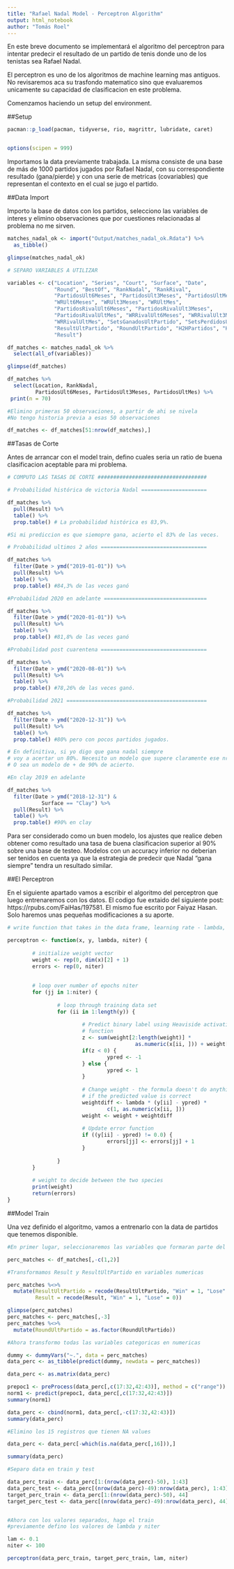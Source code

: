 ```yaml
---
title: "Rafael Nadal Model - Perceptron Algorithm"
output: html_notebook
author: "Tomás Roel"
---
```


En este breve documento se implementará el algoritmo del perceptron para intentar predecir el resultado de un partido de tenis donde uno de los tenistas sea Rafael Nadal.

El perceptron es uno de los algoritmos de machine learning mas antiguos. No revisaremos aca su trasfondo matematico sino que evaluaremos unicamente su capacidad de clasificacion en este problema.

Comenzamos haciendo un setup del environment.

##Setup


```r
pacman::p_load(pacman, tidyverse, rio, magrittr, lubridate, caret)


options(scipen = 999)
```

Importamos la data previamente trabajada. La misma consiste de una base de más de 1000 partidos jugados por Rafael Nadal, con su correspondiente resultado (gana/pierde) y con una serie de metricas (covariables) que representan el contexto en el cual se jugo el partido.

##Data Import

Importo la base de datos con los partidos, selecciono las variables de interes y elimino observaciones que por cuestiones relacionadas al problema no me sirven.


```r
matches_nadal_ok <- import("Output/matches_nadal_ok.Rdata") %>% 
  as_tibble()

glimpse(matches_nadal_ok)

# SEPARO VARIABLES A UTILIZAR

variables <- c("Location", "Series", "Court", "Surface", "Date",
               "Round", "BestOf", "RankNadal", "RankRival",
               "PartidosUlt6Meses", "PartidosUlt3Meses", "PartidosUltMes",
               "WRUlt6Meses", "WRUlt3Meses", "WRUltMes",
               "PartidosRivalUlt6Meses", "PartidosRivalUlt3Meses",
               "PartidosRivalUltMes", "WRRivalUlt6Meses", "WRRivalUlt3Meses",
               "WRRivalUltMes", "SetsGanadosUltPartido", "SetsPerdidosUltPartido",
               "ResultUltPartido", "RoundUltPartido", "H2HPartidos", "H2HGanados",
               "Result")

df_matches <- matches_nadal_ok %>% 
  select(all_of(variables))

glimpse(df_matches)

df_matches %>%
  select(Location, RankNadal,
         PartidosUlt6Meses, PartidosUlt3Meses, PartidosUltMes) %>% 
 print(n = 70)

#Elimino primeras 50 observaciones, a partir de ahi se nivela
#No tengo historia previa a esas 50 observaciones

df_matches <- df_matches[51:nrow(df_matches),]

```


##Tasas de Corte

Antes de arrancar con el model train, defino cuales seria un ratio de buena clasificacion aceptable para mi problema.

```r

# COMPUTO LAS TASAS DE CORTE ###################################

# Probabilidad histórica de victoria Nadal =====================

df_matches %>% 
  pull(Result) %>% 
  table() %>% 
  prop.table() # La probabilidad histórica es 83,9%.

#Si mi prediccion es que siemopre gana, acierto el 83% de las veces.

# Probabilidad ultimos 2 años ==================================

df_matches %>% 
  filter(Date > ymd("2019-01-01")) %>% 
  pull(Result) %>% 
  table() %>% 
  prop.table() #84,3% de las veces ganó

#Probabilidad 2020 en adelante =================================

df_matches %>% 
  filter(Date > ymd("2020-01-01")) %>% 
  pull(Result) %>% 
  table() %>% 
  prop.table() #81,8% de las veces ganó

#Probabilidad post cuarentena ==================================

df_matches %>% 
  filter(Date > ymd("2020-08-01")) %>% 
  pull(Result) %>% 
  table() %>% 
  prop.table() #78,26% de las veces ganó.

#Probabilidad 2021 =============================================

df_matches %>% 
  filter(Date > ymd("2020-12-31")) %>% 
  pull(Result) %>% 
  table() %>% 
  prop.table() #80% pero con pocos partidos jugados.

# En definitiva, si yo digo que gana nadal siempre
# voy a acertar un 80%. Necesito un modelo que supere claramente ese nro
# O sea un modelo de + de 90% de acierto.

#En clay 2019 en adelante

df_matches %>% 
  filter(Date > ymd("2018-12-31") & 
           Surface == "Clay") %>% 
  pull(Result) %>% 
  table() %>% 
  prop.table() #90% en clay

```


Para ser considerado como un buen modelo, los ajustes que realice deben obtener como resultado una tasa de buena clasificacion superior al 90% sobre una base de testeo. Modelos con un accuracy inferior no deberian ser tenidos en cuenta ya que la estrategia de predecir que Nadal "gana siempre" tendra un resultado similar.


##El Perceptron

En el siguiente apartado vamos a escribir el algoritmo del perceptron que luego entrenaremos con los datos.
El codigo fue extaido del siguiente post: https://rpubs.com/FaiHas/197581. El mismo fue escrito por Faiyaz Hasan.
Solo haremos unas pequeñas modificaciones a su aporte.


```r
# write function that takes in the data frame, learning rate - lambda, and number of epochs - n.iter and updates the weight factor. At this stage, I am only concerned with the final weight and the number of epochs required for the weight to converge

perceptron <- function(x, y, lambda, niter) {
        
        # initialize weight vector
        weight <- rep(0, dim(x)[2] + 1)
        errors <- rep(0, niter)
        
        
        # loop over number of epochs niter
        for (jj in 1:niter) {
                
                # loop through training data set
                for (ii in 1:length(y)) {
                        
                        # Predict binary label using Heaviside activation 
                        # function
                        z <- sum(weight[2:length(weight)] * 
                                         as.numeric(x[ii, ])) + weight[1]
                        if(z < 0) {
                                ypred <- -1
                        } else {
                                ypred <- 1
                        }
                        
                        # Change weight - the formula doesn't do anything 
                        # if the predicted value is correct
                        weightdiff <- lambda * (y[ii] - ypred) * 
                                c(1, as.numeric(x[ii, ]))
                        weight <- weight + weightdiff
                        
                        # Update error function
                        if ((y[ii] - ypred) != 0.0) {
                                errors[jj] <- errors[jj] + 1
                        }
                        
                }
        }
        
        # weight to decide between the two species 
        print(weight)
        return(errors)
}

```


##Model Train

Una vez definido el algoritmo, vamos a entrenarlo con la data de partidos que tenemos disponible.


```r
#En primer lugar, seleccionaremos las variables que formaran parte del modelo

perc_matches <- df_matches[,-c(1,2)]

#Transformamos Result y ResultUltPartido en variables numericas

perc_matches %<>% 
  mutate(ResultUltPartido = recode(ResultUltPartido, "Win" = 1, "Lose" = 0),
         Result = recode(Result, "Win" = 1, "Lose" = 0))

glimpse(perc_matches)
perc_matches <- perc_matches[,-3] 
perc_matches %<>% 
  mutate(RoundUltPartido = as.factor(RoundUltPartido))

#Ahora transformo todas las variables categoricas en numericas

dummy <- dummyVars("~.", data = perc_matches)
data_perc <- as_tibble(predict(dummy, newdata = perc_matches))

data_perc <- as.matrix(data_perc)

prepoc1 <- preProcess(data_perc[,c(17:32,42:43)], method = c("range"))
norm1 <- predict(prepoc1, data_perc[,c(17:32,42:43)])
summary(norm1)

data_perc <- cbind(norm1, data_perc[,-c(17:32,42:43)])
summary(data_perc)

#Elimino los 15 registros que tienen NA values

data_perc <- data_perc[-which(is.na(data_perc[,16])),]

summary(data_perc)

#Separo data en train y test

data_perc_train <- data_perc[1:(nrow(data_perc)-50), 1:43]
data_perc_test <- data_perc[(nrow(data_perc)-49):nrow(data_perc), 1:43]
target_perc_train <- data_perc[1:(nrow(data_perc)-50), 44]
target_perc_test <- data_perc[(nrow(data_perc)-49):nrow(data_perc), 44]


#Ahora con los valores separados, hago el train
#previamente defino los valores de lambda y niter

lam <- 0.1
niter <- 100

perceptron(data_perc_train, target_perc_train, lam, niter)


```


